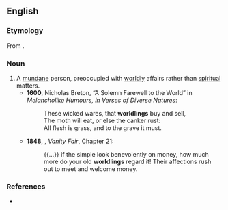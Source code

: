 ==English==

===Etymology===
From {{suffix|world|ling|lang=en}}.

===Noun===
{{en-noun}}

# A [[mundane]] person, preoccupied with [[worldly]] affairs rather than [[spiritual]] matters.
#* '''1600''', Nicholas Breton, “A Solemn Farewell to the World” in ''Melancholike Humours, in Verses of Diverse Natures'':
#*: These wicked wares, that '''worldlings''' buy and sell,<br>The moth will eat, or else the canker rust:<br>All flesh is grass, and to the grave it must.
#* '''1848''', {{w|William Makepeace Thackeray}}, ''Vanity Fair'', Chapter 21:
#*: {{...}} if the simple look benevolently on money, how much more do your old '''worldlings''' regard it! Their affections rush out to meet and welcome money.

===References===
* {{R:Webster NCD 1967}}